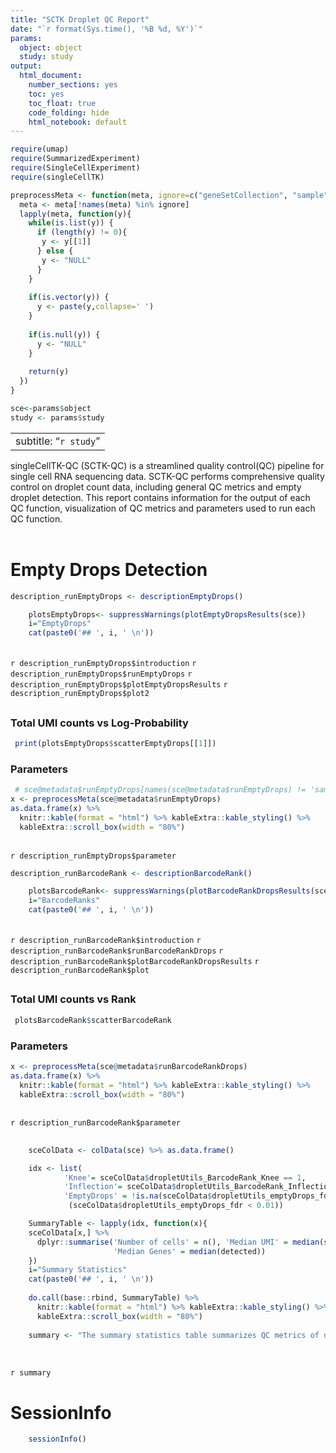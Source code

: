 ```yaml
---
title: "SCTK Droplet QC Report"
date: "`r format(Sys.time(), '%B %d, %Y')`"
params: 
  object: object
  study: study
output:
  html_document:
    number_sections: yes
    toc: yes
    toc_float: true
    code_folding: hide
    html_notebook: default
---
```


```r
require(umap)
require(SummarizedExperiment)
require(SingleCellExperiment)
require(singleCellTK)

preprocessMeta <- function(meta, ignore=c("geneSetCollection", "sample")){
  meta <- meta[!names(meta) %in% ignore]
  lapply(meta, function(y){
    while(is.list(y)) {
      if (length(y) != 0){
       y <- y[[1]]  
      } else {
       y <- "NULL"
      }
    }
      
    if(is.vector(y)) {
      y <- paste(y,collapse=' ')
    }
      
    if(is.null(y)) {
      y <- "NULL"
    }
      
    return(y)
  })
}
```

```r
sce<-params$object
study <- params$study
```

---
subtitle: "`r study`"
---

singleCellTK-QC (SCTK-QC) is a streamlined quality control(QC) pipeline for single cell RNA sequencing data. SCTK-QC performs comprehensive quality control on droplet count data, including general QC metrics and empty droplet detection. This report contains information for the output of each QC function, visualization of QC metrics and parameters used to run each QC function. 
<br />
<br />


# Empty Drops Detection
```r
description_runEmptyDrops <- descriptionEmptyDrops()
```

```r
    plotsEmptyDrops<- suppressWarnings(plotEmptyDropsResults(sce))
    i="EmptyDrops"
    cat(paste0('## ', i, ' \n'))
```
<br />
`r description_runEmptyDrops$introduction`
`r description_runEmptyDrops$runEmptyDrops`
`r description_runEmptyDrops$plotEmptyDropsResults`
`r description_runEmptyDrops$plot2`


## {.unlisted .unnumbered .toc-ignore .tabset .tabset-fade}
### Total UMI counts vs Log-Probability \n
```r
 print(plotsEmptyDrops$scatterEmptyDrops[[1]])
```

### Parameters \n\n
```r
 # sce@metadata$runEmptyDrops[names(sce@metadata$runEmptyDrops) != 'sample']
x <- preprocessMeta(sce@metadata$runEmptyDrops)
as.data.frame(x) %>%
  knitr::kable(format = "html") %>% kableExtra::kable_styling() %>%
  kableExtra::scroll_box(width = "80%")
```
<br />
`r description_runEmptyDrops$parameter`




```r
description_runBarcodeRank <- descriptionBarcodeRank()
```

```r
    plotsBarcodeRank<- suppressWarnings(plotBarcodeRankDropsResults(sce))
    i="BarcodeRanks"
    cat(paste0('## ', i, ' \n'))
```
<br />
`r description_runBarcodeRank$introduction`
`r description_runBarcodeRank$runBarcodeRankDrops`
`r description_runBarcodeRank$plotBarcodeRankDropsResults`
`r description_runBarcodeRank$plot`

## {.unlisted .unnumbered .toc-ignore .tabset .tabset-fade}
### Total UMI counts vs Rank \n\n
```r
 plotsBarcodeRank$scatterBarcodeRank
```

### Parameters \n\n
```r
x <- preprocessMeta(sce@metadata$runBarcodeRankDrops)
as.data.frame(x) %>%
  knitr::kable(format = "html") %>% kableExtra::kable_styling() %>%
  kableExtra::scroll_box(width = "80%")
```    
<br />
`r description_runBarcodeRank$parameter`


## {.unlisted .unnumbered .toc-ignore .tabset .tabset-fade}

```r
    sceColData <- colData(sce) %>% as.data.frame()

    idx <- list(
            'Knee'= sceColData$dropletUtils_BarcodeRank_Knee == 1,
            'Inflection'= sceColData$dropletUtils_BarcodeRank_Inflection == 1, 
            'EmptyDrops' = !is.na(sceColData$dropletUtils_emptyDrops_fdr) &
             (sceColData$dropletUtils_emptyDrops_fdr < 0.01))

    SummaryTable <- lapply(idx, function(x){
    sceColData[x,] %>% 
      dplyr::summarise('Number of cells' = n(), 'Median UMI' = median(sum), 
                       'Median Genes' = median(detected))
    })
    i="Summary Statistics"
    cat(paste0('## ', i, ' \n'))
    
    do.call(base::rbind, SummaryTable) %>% 
      knitr::kable(format = "html") %>% kableExtra::kable_styling() %>%
      kableExtra::scroll_box(width = "80%")
    
    summary <- "The summary statistics table summarizes QC metrics of droplets that passed different cell detection cutoff. Here it summarizes number of cells passing the cutoff, median of UMI count and median of genes detected per cell."
    
```
<br />
`r summary`


# SessionInfo
```r
    sessionInfo()
```

